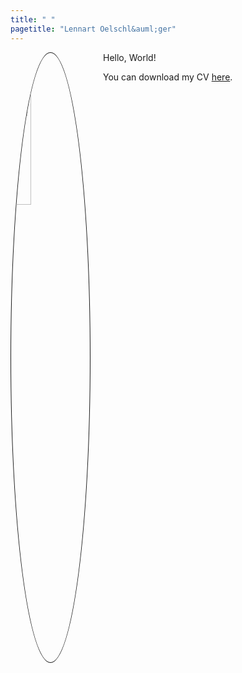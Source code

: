 ```yaml
---
title: " "
pagetitle: "Lennart Oelschl&auml;ger"
---
```


<style>
img {
  border-radius: 50%;
}
</style>

<img src="cv/oelschlaeger.jpg" alt="Lennart Oelschl&auml;ger" style="width:25%; border:1px solid; margin-right: 20px" align="left">

Hello, World!

You can download my CV [here](cv/oelschlaeger.pdf).